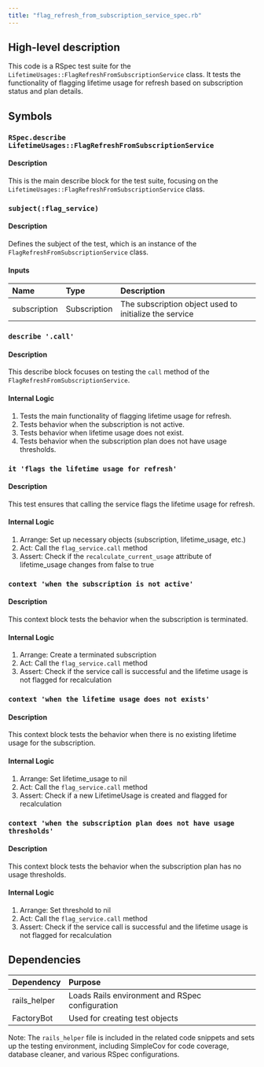 ```yaml
---
title: "flag_refresh_from_subscription_service_spec.rb"
---
```


## High-level description
This code is a RSpec test suite for the `LifetimeUsages::FlagRefreshFromSubscriptionService` class. It tests the functionality of flagging lifetime usage for refresh based on subscription status and plan details.

## Symbols

### `RSpec.describe LifetimeUsages::FlagRefreshFromSubscriptionService`
#### Description
This is the main describe block for the test suite, focusing on the `LifetimeUsages::FlagRefreshFromSubscriptionService` class.

### `subject(:flag_service)`
#### Description
Defines the subject of the test, which is an instance of the `FlagRefreshFromSubscriptionService` class.

#### Inputs
| Name | Type | Description |
|:-----|:-----|:------------|
| subscription | Subscription | The subscription object used to initialize the service |

### `describe '.call'`
#### Description
This describe block focuses on testing the `call` method of the `FlagRefreshFromSubscriptionService`.

#### Internal Logic
1. Tests the main functionality of flagging lifetime usage for refresh.
2. Tests behavior when the subscription is not active.
3. Tests behavior when lifetime usage does not exist.
4. Tests behavior when the subscription plan does not have usage thresholds.

### `it 'flags the lifetime usage for refresh'`
#### Description
This test ensures that calling the service flags the lifetime usage for refresh.

#### Internal Logic
1. Arrange: Set up necessary objects (subscription, lifetime_usage, etc.)
2. Act: Call the `flag_service.call` method
3. Assert: Check if the `recalculate_current_usage` attribute of lifetime_usage changes from false to true

### `context 'when the subscription is not active'`
#### Description
This context block tests the behavior when the subscription is terminated.

#### Internal Logic
1. Arrange: Create a terminated subscription
2. Act: Call the `flag_service.call` method
3. Assert: Check if the service call is successful and the lifetime usage is not flagged for recalculation

### `context 'when the lifetime usage does not exists'`
#### Description
This context block tests the behavior when there is no existing lifetime usage for the subscription.

#### Internal Logic
1. Arrange: Set lifetime_usage to nil
2. Act: Call the `flag_service.call` method
3. Assert: Check if a new LifetimeUsage is created and flagged for recalculation

### `context 'when the subscription plan does not have usage thresholds'`
#### Description
This context block tests the behavior when the subscription plan has no usage thresholds.

#### Internal Logic
1. Arrange: Set threshold to nil
2. Act: Call the `flag_service.call` method
3. Assert: Check if the service call is successful and the lifetime usage is not flagged for recalculation

## Dependencies
| Dependency | Purpose |
|:-----------|:--------|
| rails_helper | Loads Rails environment and RSpec configuration |
| FactoryBot | Used for creating test objects |

Note: The `rails_helper` file is included in the related code snippets and sets up the testing environment, including SimpleCov for code coverage, database cleaner, and various RSpec configurations.
